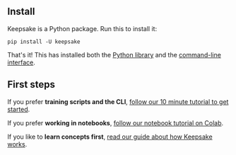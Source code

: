 
<DocsLayout>


## Install

Keepsake is a Python package. Run this to install it:

```
pip install -U keepsake
```

That's it! This has installed both the [Python library](/docs/reference/python) and the [command-line interface](/docs/reference/cli).

## First steps

If you prefer **training scripts and the CLI**, [follow our 10 minute tutorial to get started](/docs/tutorial).

If you prefer **working in notebooks**, <a href={process.env.TUTORIAL_COLAB_URL} target="_blank">follow our notebook tutorial on Colab</a>.

If you like to **learn concepts first**, [read our guide about how Keepsake works](/docs/learn/how-it-works).

</DocsLayout>

